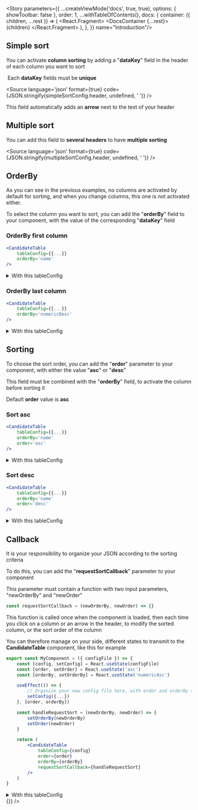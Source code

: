 

<Meta
    title='Layout/CandidateTable/(4) Sort'
    component={CandidateTable}
/>

<Story
    parameters={{
        ...createViewMode('docs', true, true),
        options: { showToolbar: false },
        order: 1,
        ...withTableOfContents(),
        docs: {
            container: ({ children, ...rest }) => (
                <React.Fragment>
                    <DocsContainer {...rest}>
                        <TableOfContents className="sbdocs sbdocs-toc--custom" title="Sorting" />
                        {children}
                        <BackToTop />
                    </DocsContainer>
                </React.Fragment>
            ),
        },
    }}
    name="Introduction"/>

<h2 id="simpleSort">Simple sort</h2>

You can activate **column sorting** by adding a "**dataKey**" field in the header of each column you want to sort

> <div style={{background: '#FFA502', color: 'black', display: 'inline', padding: '.5em 0'}}>
&nbsp;Each <strong>dataKey</strong> fields must be <strong>unique</strong>&nbsp;
</div>


<Source
    language='json'
    format={true}
    code={JSON.stringify(simpleSortConfig.header, undefined, ' ')}
/>

This field automatically adds an **arrow** next to the text of your header

<Canvas withSource='none'>
    <CandidateTable tableConfig={simpleSortConfig} />
</Canvas>

<h2 id="multipleSort">Multiple sort</h2>

You can add this field to **several headers** to have **multiple sorting**


<Source
    language='json'
    format={true}
    code={JSON.stringify(multipleSortConfig.header, undefined, ' ')}
/>

<Canvas withSource='none'>
    <CandidateTable tableConfig={multipleSortConfig} />
</Canvas>

<h2 id="orderby">OrderBy</h2>

As you can see in the previous examples, no columns are activated by default for sorting, and when you change columns, this one is not activated either.

To select the column you want to sort, you can add the "**orderBy**" field to your component, with the value of the corresponding "**dataKey**" field

### OrderBy first column


```jsx
<CandidateTable
    tableConfig={{...}}
    orderBy='name'
/>
```

<details>
    <summary>With this tableConfig</summary>
    <Source
        language='json'
        format={true}
        code={JSON.stringify(sortFirstColumnConfig, null, 2)}
    />
</details>

<Canvas withSource='none'>
    <CandidateTable
        tableConfig={sortFirstColumnConfig}
        orderBy='name'
    />
</Canvas>

### OrderBy last column


```jsx
<CandidateTable
    tableConfig={{...}}
    orderBy='numericDesc'
/>
```

<details>
    <summary>With this tableConfig</summary>
    <Source
        language='json'
        format={true}
        code={JSON.stringify(sortLastColumnConfig, null, 2)}
    />
</details>

<Canvas withSource='none'>
    <CandidateTable
        tableConfig={sortLastColumnConfig}
        orderBy='numericDesc'
    />
</Canvas>

<h2 id="sort">Sorting</h2>

To choose the sort order, you can add the "**order**" parameter to your component, with either the value "**asc**" or "**desc**"

This field must be combined with the "**orderBy**" field, to activate the column before sorting it

Default **order** value is **asc**

### Sort asc

```jsx
<CandidateTable
    tableConfig={{...}}
    orderBy='name'
    order='asc'
/>
```

<details>
    <summary>With this tableConfig</summary>
    <Source
        language='json'
        format={true}
        code={JSON.stringify(sortFirstColumnConfig, null, 2)}
    />
</details>

<Canvas withSource='none'>
    <CandidateTable
        tableConfig={sortFirstColumnConfig}
        orderBy='name'
        order='asc'
    />
</Canvas>

### Sort desc

```jsx
<CandidateTable
    tableConfig={{...}}
    orderBy='name'
    order='desc'
/>
```

<details>
    <summary>With this tableConfig</summary>
    <Source
        language='json'
        format={true}
        code={JSON.stringify(sortFirstColumnConfig, null, 2)}
    />
</details>

<Canvas withSource='none'>
    <CandidateTable
        tableConfig={sortFirstColumnConfig}
        orderBy='name'
        order='desc'
    />
</Canvas>

<h2 id="sortCallback">Callback</h2>

It is your responsibility to organize your JSON according to the sorting criteria

To do this, you can add the "**requestSortCallback**" parameter to your component

This parameter must contain a function with two input parameters, "newOrderBy" and "newOrder"

```js
const requestSortCallback = (newOrderBy, newOrder) => {}
```

This function is called once when the component is loaded, then each time you click on a column or an arrow in the header, to modify the sorted column, or the sort order of the column

You can therefore manage on your side, different states to transmit to the **CandidateTable** component, like this for example

```jsx
export const MyComponent = ({ configFile }) => {
    const [config, setConfig] = React.useState(configFile)
    const [order, setOrder] = React.useState('asc')
    const [orderBy, setOrderBy] = React.useState('numericAsc')

    useEffect(() => {
        // Organize your new config file here, with order and orderBy state
        setConfig({...})
    }, [order, orderBy])

    const handleRequestSort = (newOrderBy, newOrder) => {
        setOrderBy(newOrderBy)
        setOrder(newOrder)
    }

    return (
        <CandidateTable
            tableConfig={config}
            order={order}
            orderBy={orderBy}
            requestSortCallback={handleRequestSort}
        />
    )
}
````

<details>
    <summary>With this tableConfig</summary>
    <Source
        language='json'
        format={true}
        code={JSON.stringify(multipleSortConfig, null, 2)}
    />
</details>

<Canvas withSource='none'>
    <CandidateTable
        tableConfig={multipleSortConfig}
        orderBy='numericAsc'
        order='asc'
        requestSortCallback={() => {}}
    />
</Canvas>